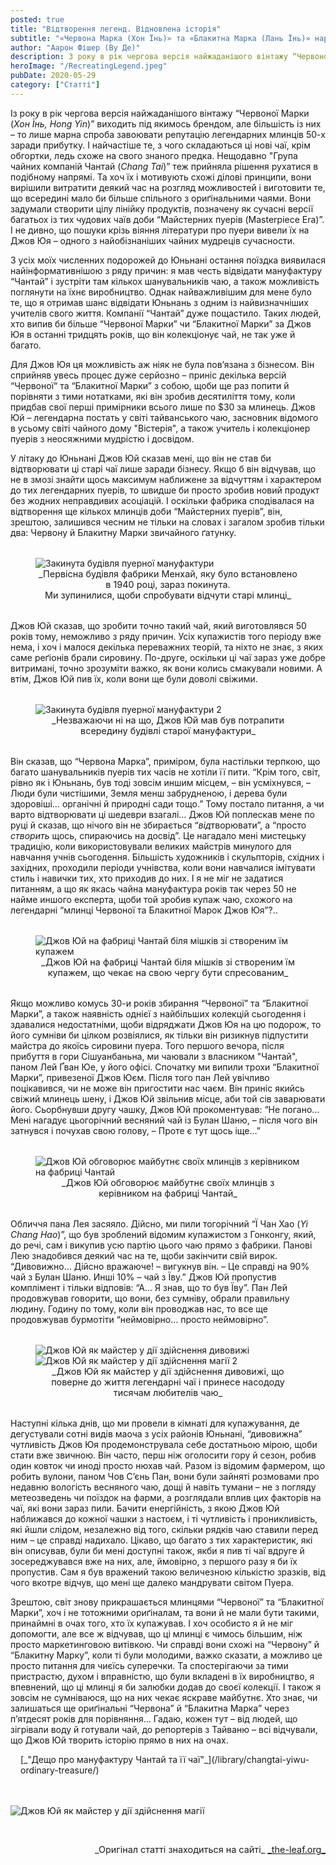 ```yaml
---
posted: true
title: "Відтворення легенд. Відновлена історія"
subtitle: "«Червона Марка (Хон Їнь)» та «Блакитна Марка (Лань Їнь)» народилися знов."
author: "Аарон Фішер (Ву Де)"
description: З року в рік чергова версія найжаданішого вінтажу “Червоної Марки” виходить під якимось брендом, однак більшість з них...
heroImage: "/RecreatingLegend.jpeg"
pubDate: 2020-05-29
category: ["Статті"]
---
```



Із року в рік чергова версія найжаданішого вінтажу “Червоної Марки (_Хон Їнь, Hong Yin_)” виходить під якимось брендом, але більшість із них – то лише марна спроба завоювати репутацію легендарних млинців 50-х заради прибутку. І найчастіше те, з чого складаються ці нові чаї, крім обгортки, ледь схоже на свого знаного предка. Нещодавно "Група чайних компаній Чантай (_Chang Tai_)” теж прийняла рішення рухатися в подібному напрямі. Та хоч їх і мотивують схожі ділові принципи, вони вирішили витратити деякий час на розгляд можливостей і виготовити те, що всередині мало би більше спільного з ориґінальними чаями. Вони задумали створити цілу лінійку продуктів, позначену як сучасні версії багатьох із тих чудових чаїв доби “Майстерних пуерів (Masterpiece Era)”. І не дивно, що пошуки крізь віяння літератури про пуери вивели їх на Джов Юя – одного з найобізнаніших чайних мудреців сучасности.

З усіх моїх численних подорожей до Юньнані остання поїздка виявилася найінформативнішою з ряду причин: я мав честь відвідати мануфактуру “Чантай” і зустріти там кількох шанувальників чаю, а також можливість поглянути на їхнє виробництво. Однак найважливішим для мене було те, що я отримав шанс відвідати Юньнань з одним із найвизначніших учителів свого життя. Компанії “Чантай” дуже пощастило. Таких людей, хто випив би більше “Червоної Марки” чи “Блакитної Марки” за Джов Юя в останні тридцять років, що він колекціонує чай, не так уже й багато.

Для Джов Юя ця можливість аж ніяк не була пов’язана з бізнесом. Він сприйняв увесь процес дуже серйозно – приніс декілька версій “Червоної“ та “Блакитної Марки” з собою, щоби ще раз попити й порівняти з тими нотатками, які він зробив десятиліття тому, коли придбав свої перші примірники всього лише по $30 за млинець. Джов Юй – легендарна постать у світі тайванського чаю, засновник відомого в усьому світі чайного дому "Вістерія", а також учитель і колекціонер пуерів з неосяжними мудрістю і досвідом.

У літаку до Юньнані Джов Юй сказав мені, що він не став би відтворювати ці старі чаї лише заради бізнесу. Якщо б він відчував, що не в змозі знайти щось максимум наближене за відчуттям і характером до тих легендарних пуерів, то швидше би просто зробив новий продукт без жодних неправдивих асоціацій. І оскільки фабрика сподівалася на відтворення ще кількох млинців доби “Майстерних пуерів”, він, зрештою, залишився чесним не тільки на словах і загалом зробив тільки два: Червону й Блакитну Марки звичайного ґатунку.

<figure style="margin-block: 2rem;">
    <Image class="align-center" src={Image1} alt="Закинута будівля пуерної мануфактури" />
    <figcaption style="font-size: 0.9rem; text-align: center;">
            _Первісна будівля фабрики Менхай, яку було встановлено в 1940 році, зараз покинута.<br />Ми зупинилися, щоби спробувати відчути старі млинці_
    </figcaption>
</figure>

Джов Юй сказав, що зробити точно такий чай, який виготовлявся 50 років тому, неможливо з ряду причин. Усіх купажистів того періоду вже нема, і хоч і малося декілька переважних теорій, та ніхто не знає, з яких саме реґіонів брали сировину. По-друге, оскільки ці чаї зараз уже добре витримані, точно зрозуміти важко, як вони колись смакували новими. А втім, Джов Юй пив їх, коли вони ще були доволі свіжими.

<figure style="margin-block: 2rem;">
    <Image class="align-center" src={Image2} alt="Закинута будівля пуерної мануфактури 2" />
    <figcaption style="font-size: 0.9rem; text-align: center;">
            _Незважаючи ні на що, Джов Юй мав був потрапити всередину будівлі старої мануфактури_
    </figcaption>
</figure>

Він сказав, що “Червона Марка”, приміром, була настільки терпкою, що багато шанувальників пуерів тих часів не хотіли її пити. “Крім того, світ, рівно як і Юньнань, був тоді зовсім иншим місцем, – він усміхнувся, – Люди були чистішими, Земля менш забрудненою, і дерева були здоровіші… органічні й природні сади тощо.” Тому постало питання, а чи варто відтворювати ці шедеври взагалі… Джов Юй поплескав мене по руці й сказав, що нічого він не збирається “*від*творювати”, а “просто _створить_ щось, спираючись на досвід”. Це нагадало мені мистецьку традицію, коли використовували великих майстрів минулого для навчання учнів сьогодення. Більшість художників і скульпторів, східних і західних, проходили періоди учнівства, коли вони навчалися імітувати стиль і навички тих, хто приходив до них. І я не міг не задатися питанням, а що як якась чайна мануфактура років так через 50 не найме иншого експерта, щоби той зробив купаж чаю, схожого на легендарні “млинці Червоної та Блакитної Марок Джов Юя”?..

<figure style="margin-block: 2rem;">
    <Image class="align-center" src={Image3} alt="Джов Юй на фабриці Чантай біля мішків зі створеним їм купажем" />
    <figcaption style="font-size: 0.9rem; text-align: center;">
            _Джов Юй на фабриці Чантай біля мішків зі створеним їм купажем, що чекає на свою чергу бути спресованим_
    </figcaption>
</figure>

Якщо можливо комусь 30-и років збирання “Червоної” та “Блакитної Марки”, а також наявність однієї з найбільших колекцій сьогодення і здавалися недостатніми, щоби відряджати Джов Юя на цю подорож, то його сумніви би цілком розвіялися, як тільки він ризикнув підпустити майстра до якоїсь сировини пуера. Того першого вечора, після прибуття в гори Сішуанбаньна, ми чаювали з власником "Чантай", паном Лей Ґван Юе, у його офісі. Спочатку ми випили трохи “Блакитної Марки”, привезеної Джов Юєм. Після того пан Лей увічливо поцікавився, чи не може він пригостити нас чаєм. Він приніс якийсь свіжий млинець шену, і Джов Юй звільнив місце, аби той сів заварювати його. Сьорбнувши другу чашку, Джов Юй прокоментував: “Не погано… Мені нагадує цьогорічний весняний чай із Булан Шаню, – після чого він затнувся і почухав свою голову, – Проте є тут щось іще…” 

<figure style="margin-block: 2rem;">
    <Image class="align-center" src={Image4} alt="Джов Юй обговорює майбутнє своїх млинців з керівником на фабриці Чантай" />
    <figcaption style="font-size: 0.9rem; text-align: center;">
            _Джов Юй обговорює майбутнє своїх млинців з керівником на фабриці Чантай_
    </figcaption>
</figure>

Обличчя пана Лея засяяло. Дійсно, ми пили тогорічний “Ї Чан Хао (_Yi Chang Hao_)”, що був зроблений відомим купажистом з Гонконгу, який, до речі, сам і викупив усю партію цього чаю прямо з фабрики. Панові Лею знадобився деякий час на те, щоби закінчити свій вирок. “Дивовижно… Дійсно вражаюче! – вигукнув він. – Це справді на 90% чай з Булан Шаню. Инші 10% – чай з Їву.” Джов Юй пропустив комплімент і тільки відповів: “А… Я знав, що то був Їву”. Пан Лей продовжував говорити, що вони, без сумніву, обрали правильну людину. Годину по тому, коли він проводжав нас, то все ще продовжував бурмотіти “неймовірно… просто неймовірно”.

<figure style="margin-block: 2rem;">
    <Image class="align-center" src={Image5} alt="Джов Юй як майстер у дії здійснення дивовижі" /><Image class="align-center" src={Image6} alt="Джов Юй як майстер у дії здійснення магії 2" />
    <figcaption style="font-size: 0.9rem; text-align: center;">
            _Джов Юй як майстер у дії здійснення дивовижі, що поверне до життя легендарні чаї і принесе насододу тисячам любителів чаю_
    </figcaption>
</figure>

Наступні кілька днів, що ми провели в кімнаті для купажування, де дегустували сотні видів маоча з усіх районів Юньнані, “дивовижна” чутливість Джов Юя продемонструвала себе достатньою мірою, щоби стати вже звичною. Він часто, перш ніж оголосити гору й сезон, робив один ковток чи иноді просто нюхав чай. Разом із відомим фармером, що робить вулони, паном Чов С’єнь Пан, вони були зайняті розмовами про недавню вологість весняного чаю, дощі й навіть тумани – не з погляду метеозведень чи поїздок на фарми, а розглядали вплив цих факторів на чаї, які вони зараз пили. Бачити енергійність, з якою Джов Юй наближався до кожної чашки з настоєм, і ті чутливість і проникливість, які йшли слідом, незалежно від того, скільки рядків чаю ставили перед ним – це справді надихало. Цікаво, що багато з тих характеристик, які він описував, були би мені доступні також, якби я пив ті чаї вдруге й зосереджувався вже на них, але, ймовірно, з першого разу я би їх пропустив. Сам я був вражений такою величезною кількістю зразків, від чого вкотре відчув, що мені ще далеко мандрувати світом Пуера.

Зрештою, світ знову прикрашається млинцями “Червоної” та “Блакитної Марки”, хоч і не тотожними ориґіналам, та вони й не мали бути такими, принаймні в очах того, хто їх купажував. І хоч особисто я й не міг допомогти, але все ж відчував, що ці млинці є чимось більшим, ніж просто маркетинговою витівкою. Чи справді вони схожі на “Червону” й “Блакитну Марку”, коли ті були молодими, важко сказати, а можливо це просто питання для чиєїсь суперечки. Та спостерігаючи за тими пристрастю, духом і вправністю, що були вкладені в їх виробництво, я впевнений, що ці млинці я би залюбки додав до своєї колекції. І також я зовсім не сумніваюся, що на них чекає яскраве майбутнє. Хто знає, чи залишаться ще ориґінальні “Червона” й “Блакитна Марка” через п’ятдесят років для порівняння… Гадаю, кожен тут – від людей, що зігрівали воду й готували чай, до репортерів з Тайваню – всі відчували, що Джов Юй творить історію прямо в них на очах.

<section style="padding-left: 1rem; margin-bottom: 3rem;">
[_"Дещо про мануфактуру Чантай та її чаї"_](/library/changtai-yiwu-ordinary-treasure/)
</section>

<Image class="align-center" src={Image7} alt="Джов Юй як майстер у дії здійснення магії" />

<p>&nbsp;</p>
<p align="right" style="font-size: 0.9rem;">_Оригінал статті знаходиться на сайті_&nbsp;<a title="Листочок" href="http://the-leaf.org/The_Leaf/Home.html" target="_blank" rel="noopener">_the-leaf.org_</a></p>